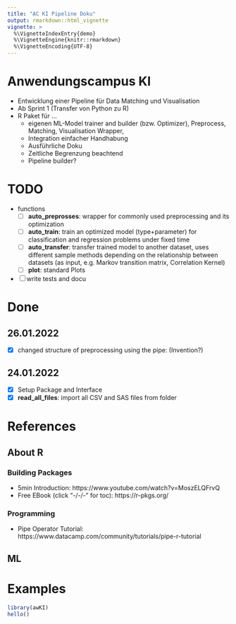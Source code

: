 ---
title: "AC KI Pipeline Doku"
output: rmarkdown::html_vignette
vignette: >
  %\VignetteIndexEntry{demo}
  %\VignetteEngine{knitr::rmarkdown}
  %\VignetteEncoding{UTF-8}
---

# Anwendungscampus KI 
- Entwicklung einer Pipeline für Data Matching und Visualisation
- Ab Sprint 1 (Transfer von Python zu R)
- R Paket für ...
  - eigenen ML-Model trainer and builder (bzw. Optimizer), Preprocess, Matching, Visualisation Wrapper, 
  - Integration einfacher Handhabung
  - Ausführliche Doku
  - Zeitliche Begrenzung beachtend
  - Pipeline builder?

# TODO

- functions
  - [ ] **auto_preprosses**: wrapper for commonly used preprocessing and its optimization 
  - [ ] **auto_train**: train an optimized model (type+parameter) for classification and regression problems under fixed time
  - [ ] **auto_transfer**: transfer trained model to another dataset, uses different sample methods depending on the relationship between datasets (as input, e.g. Markov transition matrix, Correlation Kernel)
  - [ ] **plot**: standard Plots
- [ ] write tests and docu
  

# Done 
## 26.01.2022
- [x] changed structure of preprocessing using the pipe: (Invention?)

## 24.01.2022
- [x] Setup Package and Interface
- [x] **read_all_files**: import all CSV and SAS files from folder

# References

## About R 
### Building Packages
  - 5min Introduction: https://www.youtube.com/watch?v=MoszELQFrvQ
  - Free EBook (click "-/-/-" for toc): https://r-pkgs.org/
  
### Programming
  - Pipe Operator Tutorial: https://www.datacamp.com/community/tutorials/pipe-r-tutorial 

## ML 

# Examples

```{r}
library(awKI)
hello()
```



